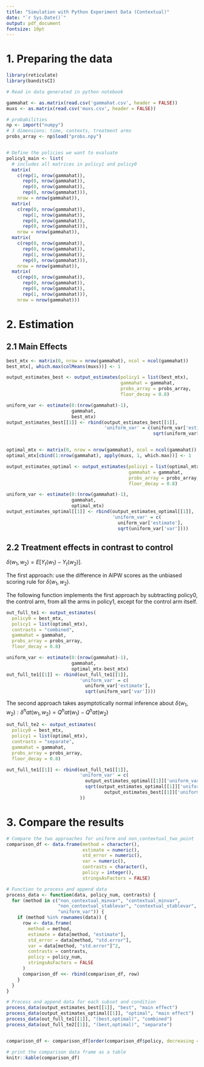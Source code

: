 ```yaml
---
title: "Simulation with Python Experiment Data (Contextual)"
date: "`r Sys.Date()`"
output: pdf_document
fontsize: 10pt
---
```


# 1. Preparing the data
```r
library(reticulate)
library(banditsCI)

# Read in data generated in python notebook

gammahat <- as.matrix(read.csv('gammahat.csv', header = FALSE))
muxs <- as.matrix(read.csv('muxs.csv', header = FALSE))

# probabilities
np <- import("numpy")
# 3 dimensions: time, contexts, treatment arms
probs_array <- np$load("probs.npy") 


# Define the policies we want to evaluate
policy1_main <- list(
  # includes all matrices in policy1 and policy0
  matrix(
    c(rep(1, nrow(gammahat)), 
      rep(0, nrow(gammahat)), 
      rep(0, nrow(gammahat)),  
      rep(0, nrow(gammahat))),
    nrow = nrow(gammahat)),
  matrix(
    c(rep(0, nrow(gammahat)), 
      rep(1, nrow(gammahat)), 
      rep(0, nrow(gammahat)), 
      rep(0, nrow(gammahat))),
    nrow = nrow(gammahat)),
  matrix(
    c(rep(0, nrow(gammahat)), 
      rep(0, nrow(gammahat)), 
      rep(1, nrow(gammahat)), 
      rep(0, nrow(gammahat))),
    nrow = nrow(gammahat)),
  matrix(
    c(rep(0, nrow(gammahat)), 
      rep(0, nrow(gammahat)), 
      rep(0, nrow(gammahat)), 
      rep(1, nrow(gammahat))),
    nrow = nrow(gammahat)))
```

# 2. Estimation

## 2.1 Main Effects
```r
best_mtx <- matrix(0, nrow = nrow(gammahat), ncol = ncol(gammahat))
best_mtx[, which.max(colMeans(muxs))] <- 1

output_estimates_best <- output_estimates(policy1 = list(best_mtx),
                                          gammahat = gammahat,
                                          probs_array = probs_array,
                                          floor_decay = 0.8)

uniform_var <- estimate(0:(nrow(gammahat)-1),
                        gammahat, 
                        best_mtx)
output_estimates_best[[1]] <- rbind(output_estimates_best[[1]],
                                    'uniform_var' = c(uniform_var['estimate'],
                                                      sqrt(uniform_var['var'])))


optimal_mtx <- matrix(0, nrow = nrow(gammahat), ncol = ncol(gammahat))
optimal_mtx[cbind(1:nrow(gammahat), apply(muxs, 1, which.max))] <- 1

output_estimates_optimal <- output_estimates(policy1 = list(optimal_mtx),
                                             gammahat = gammahat,
                                             probs_array = probs_array,
                                             floor_decay = 0.8)

uniform_var <- estimate(0:(nrow(gammahat)-1),
                        gammahat, 
                        optimal_mtx)
output_estimates_optimal[[1]] <- rbind(output_estimates_optimal[[1]],
                                       'uniform_var' = c(
                                         uniform_var['estimate'], 
                                         sqrt(uniform_var['var'])))

```

## 2.2 Treatment effects in contrast to control
$\delta(w_1, w_2) = E[Y_t(w_1) - Y_t(w_2)]$.

The first approach: use the difference in AIPW scores as the unbiased scoring rule for $\delta (w_1, w_2)$.

The following function implements the first approach by subtracting policy0, the control arm, from all the arms in policy1, except for the control arm itself.

```r
out_full_te1 <- output_estimates(
  policy0 = best_mtx,
  policy1 = list(optimal_mtx),
  contrasts = "combined",
  gammahat = gammahat,
  probs_array = probs_array,
  floor_decay = 0.8)

uniform_var <- estimate(0:(nrow(gammahat)-1),
                        gammahat, 
                        optimal_mtx-best_mtx)
out_full_te1[[1]] <- rbind(out_full_te1[[1]],
                           'uniform_var' = c(
                             uniform_var['estimate'], 
                             sqrt(uniform_var['var'])))
```

The second approach takes asymptotically normal inference about $\delta(w_1, w_2): \delta ^ hat (w_1, w_2) = Q ^ hat (w_1) - Q ^ hat (w_2)$

```r

out_full_te2 <- output_estimates(
  policy0 = best_mtx,
  policy1 = list(optimal_mtx),
  contrasts = "separate",
  gammahat = gammahat,
  probs_array = probs_array,
  floor_decay = 0.8)

out_full_te1[[1]] <- rbind(out_full_te1[[1]],
                           'uniform_var' = c(
                             output_estimates_optimal[[1]]['uniform_var','estimate'] - output_estimates_best[[1]]['uniform_var','estimate'], 
                             sqrt(output_estimates_optimal[[1]]['uniform_var','std.error']^2 + 
                                    output_estimates_best[[1]]['uniform_var','std.error']^2)
                           ))
```

# 3. Compare the results
```r
# Compare the two approaches for uniform and non_contextual_two_point
comparison_df <- data.frame(method = character(),
                            estimate = numeric(),
                            std_error = numeric(),
                            var = numeric(),
                            contrasts = character(),
                            policy = integer(),
                            stringsAsFactors = FALSE)

# Function to process and append data
process_data <- function(data, policy_num, contrasts) {
  for (method in c("non_contextual_minvar", "contextual_minvar",
                   "non_contextual_stablevar", "contextual_stablevar", 
                   "uniform_var")) {
    if (method %in% rownames(data)) {
      row <- data.frame(
        method = method,
        estimate = data[method, "estimate"],
        std_error = data[method, "std.error"],
        var = data[method, "std.error"]^2,
        contrasts = contrasts,
        policy = policy_num,
        stringsAsFactors = FALSE
      )
      comparison_df <<- rbind(comparison_df, row)
    }
  }
}

# Process and append data for each subset and condition
process_data(output_estimates_best[[1]], "best", "main effect")
process_data(output_estimates_optimal[[1]], "optimal", "main effect")
process_data(out_full_te1[[1]], "(best,optimal)", "combined")
process_data(out_full_te2[[1]], "(best,optimal)", "separate")


comparison_df <- comparison_df[order(comparison_df$policy, decreasing = TRUE), ]

# print the comparison data frame as a table
knitr::kable(comparison_df)
```

